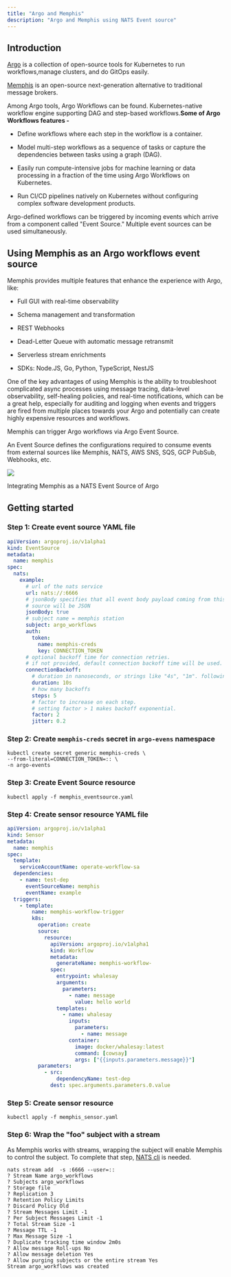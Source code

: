 ```yaml
---
title: "Argo and Memphis"
description: "Argo and Memphis using NATS Event source"
---
```


## Introduction

[Argo](https://argoproj.github.io/) is a collection of open-source tools for
Kubernetes to run workflows,manage clusters, and do GitOps easily.

[Memphis](https://memphis.dev) is an open-source next-generation alternative to
traditional message brokers.

Among Argo tools, Argo Workflows can be found. Kubernetes-native workflow engine
supporting DAG and step-based workflows.**Some of Argo Workflows features -**

- Define workflows where each step in the workflow is a container.

- Model multi-step workflows as a sequence of tasks or capture the dependencies
  between tasks using a graph (DAG).

- Easily run compute-intensive jobs for machine learning or data processing in a
  fraction of the time using Argo Workflows on Kubernetes.

- Run CI/CD pipelines natively on Kubernetes without configuring complex
  software development products.

Argo-defined workflows can be triggered by incoming events which arrive from a
component called "Event Source." Multiple event sources can be used
simultaneously.

## Using Memphis as an Argo workflows event source

Memphis provides multiple features that enhance the experience with Argo, like:

- Full GUI with real-time observability

- Schema management and transformation

- REST Webhooks

- Dead-Letter Queue with automatic message retransmit

- Serverless stream enrichments

- SDKs: Node.JS, Go, Python, TypeScript, NestJS

One of the key advantages of using Memphis is the ability to troubleshoot
complicated async processes using message tracing, data-level observability,
self-healing policies, and real-time notifications, which can be a great help,
especially for auditing and logging when events and triggers are fired from
multiple places towards your Argo and potentially can create highly expensive
resources and workflows.

Memphis can trigger Argo workflows via Argo Event Source.

An Event Source defines the configurations required to consume events from
external sources like Memphis, NATS, AWS SNS, SQS, GCP PubSub, Webhooks, etc.

![](/sdks-protocols/images/argo%20and%20memphis.jpeg)

Integrating Memphis as a NATS Event Source of Argo

## Getting started

### Step 1: Create event source YAML file

```yaml memphis_eventsource.yaml
apiVersion: argoproj.io/v1alpha1
kind: EventSource
metadata:
  name: memphis
spec:
  nats:
    example:
      # url of the nats service
      url: nats://:6666
      # jsonBody specifies that all event body payload coming from this
      # source will be JSON
      jsonBody: true
      # subject name = memphis station
      subject: argo_workflows
      auth:
        token:
          name: memphis-creds
          key: CONNECTION_TOKEN
      # optional backoff time for connection retries.
      # if not provided, default connection backoff time will be used.
      connectionBackoff:
        # duration in nanoseconds, or strings like "4s", "1m". following value is 10 seconds
        duration: 10s
        # how many backoffs
        steps: 5
        # factor to increase on each step.
        # setting factor > 1 makes backoff exponential.
        factor: 2
        jitter: 0.2
```

### Step 2: Create `memphis-creds` secret in `argo-evens` namespace

```
kubectl create secret generic memphis-creds \
--from-literal=CONNECTION_TOKEN=:: \
-n argo-events
```

### Step 3: Create Event Source resource

```
kubectl apply -f memphis_eventsource.yaml
```

### Step 4: Create sensor resource YAML file

```yaml memphis_sensor.yaml
apiVersion: argoproj.io/v1alpha1
kind: Sensor
metadata:
  name: memphis
spec:
  template:
    serviceAccountName: operate-workflow-sa
  dependencies:
    - name: test-dep
      eventSourceName: memphis
      eventName: example
  triggers:
    - template:
        name: memphis-workflow-trigger
        k8s:
          operation: create
          source:
            resource:
              apiVersion: argoproj.io/v1alpha1
              kind: Workflow
              metadata:
                generateName: memphis-workflow-
              spec:
                entrypoint: whalesay
                arguments:
                  parameters:
                    - name: message
                      value: hello world
                templates:
                  - name: whalesay
                    inputs:
                      parameters:
                        - name: message
                    container:
                      image: docker/whalesay:latest
                      command: [cowsay]
                      args: ["{{inputs.parameters.message}}"]
          parameters:
            - src:
                dependencyName: test-dep
              dest: spec.arguments.parameters.0.value
```

### Step 5: Create sensor resource

```
kubectl apply -f memphis_sensor.yaml
```

### Step 6: Wrap the "foo" subject with a stream

As Memphis works with streams, wrapping the subject will enable Memphis to
control the subject. To complete that step,
[NATS cli](https://github.com/nats-io/natscli) is needed.

```
nats stream add  -s :6666 --user=::
? Stream Name argo_workflows
? Subjects argo_workflows
? Storage file
? Replication 3
? Retention Policy Limits
? Discard Policy Old
? Stream Messages Limit -1
? Per Subject Messages Limit -1
? Total Stream Size -1
? Message TTL -1
? Max Message Size -1
? Duplicate tracking time window 2m0s
? Allow message Roll-ups No
? Allow message deletion Yes
? Allow purging subjects or the entire stream Yes
Stream argo_workflows was created
```
